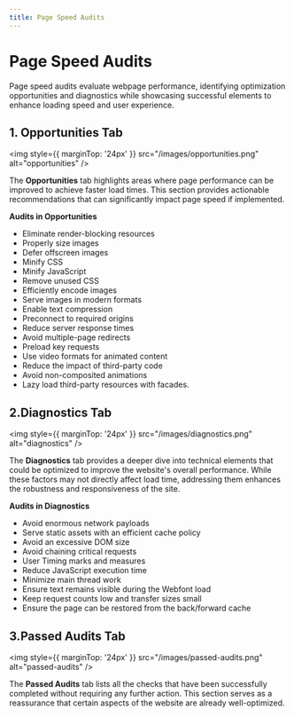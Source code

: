 ```yaml
---
title: Page Speed Audits
--- 
```


# Page Speed Audits

Page speed audits evaluate webpage performance, identifying optimization opportunities and diagnostics while showcasing successful elements to enhance loading speed and user experience.



## 1. Opportunities Tab

<img style={{ marginTop: '24px' }} 
src="/images/opportunities.png" alt="opportunities" />

The **Opportunities** tab highlights areas where page performance can be improved to achieve faster load times. This section provides actionable recommendations that can significantly impact page speed if implemented.

**Audits in Opportunities**

*   Eliminate render-blocking resources
*   Properly size images
*   Defer offscreen images
*   Minify CSS
*   Minify JavaScript
*   Remove unused CSS
*   Efficiently encode images
*   Serve images in modern formats
*   Enable text compression
*   Preconnect to required origins
*   Reduce server response times
*   Avoid multiple-page redirects
*   Preload key requests
*   Use video formats for animated content
*   Reduce the impact of third-party code
*   Avoid non-composited animations
*   Lazy load third-party resources with facades.

  

## 2.Diagnostics Tab

<img style={{ marginTop: '24px' }} 
src="/images/diagnostics.png" alt="diagnostics" />

The **Diagnostics** tab provides a deeper dive into technical elements that could be optimized to improve the website's overall performance. While these factors may not directly affect load time, addressing them enhances the robustness and responsiveness of the site.

  

**Audits in Diagnostics**

*   Avoid enormous network payloads
*   Serve static assets with an efficient cache policy
*   Avoid an excessive DOM size
*   Avoid chaining critical requests
*   User Timing marks and measures
*   Reduce JavaScript execution time
*   Minimize main thread work
*   Ensure text remains visible during the Webfont load
*   Keep request counts low and transfer sizes small
*   Ensure the page can be restored from the back/forward cache

  

## 3.Passed Audits Tab

<img style={{ marginTop: '24px' }} 
src="/images/passed-audits.png" alt="passed-audits" />




The **Passed Audits** tab lists all the checks that have been successfully completed without requiring any further action. This section serves as a reassurance that certain aspects of the website are already well-optimized.